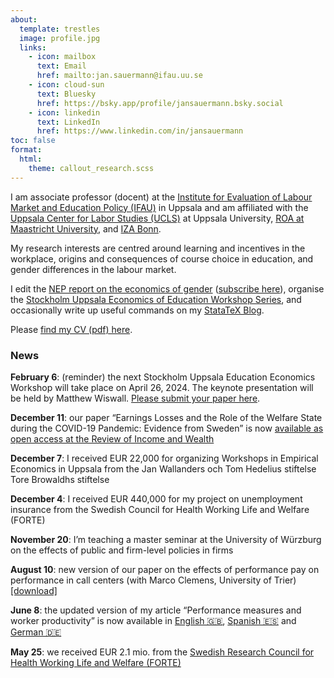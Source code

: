 ```yaml
---
about:
  template: trestles
  image: profile.jpg
  links:
    - icon: mailbox
      text: Email
      href: mailto:jan.sauermann@ifau.uu.se
    - icon: cloud-sun
      text: Bluesky
      href: https://bsky.app/profile/jansauermann.bsky.social
    - icon: linkedin
      text: LinkedIn
      href: https://www.linkedin.com/in/jansauermann
toc: false      
format: 
  html: 
    theme: callout_research.scss
---
```


I am associate professor (docent) at the [Institute for Evaluation of Labour Market and Education Policy (IFAU)](https://www.ifau.se/en/) in Uppsala and am affiliated with the [Uppsala Center for Labor Studies (UCLS)](https://www.ucls.nek.uu.se) at Uppsala University, [ROA at Maastricht University](https://roa.nl), and [IZA Bonn](https://www.iza.org).

My research interests are centred around learning and incentives in the workplace, origins and consequences of course choice in education, and gender differences in the labour market. 

I edit the [NEP report on the economics of gender](https://econpapers.repec.org/scripts/nep.pf?list=nepger) ([subscribe here](https://nep.repec.org/nep-gen.html)),  organise the [Stockholm Uppsala Economics of Education Workshop Series](https://sites.google.com/site/educationeconomicsworkshop/home), and occasionally write up useful commands on my [StataTeX Blog]().

Please [find my CV (pdf) here](https://jansauermann.github.io/cv/fullcv_sauermann.pdf). 

### News

**February 6**: (reminder) the next Stockholm Uppsala Education Economics Workshop will take place on April 26, 2024. The keynote presentation will be held by Matthew Wiswall. [Please submit your paper here](educworkshop.qmd).

**December 11**: our paper "Earnings Losses and the Role of the Welfare State during the COVID-19 Pandemic: Evidence from Sweden" is now [available as open access at the Review of Income and Wealth](http://doi.org/10.1111/roiw.12670)

**December 7**:  I received EUR 22,000 for organizing Workshops in Empirical Economics in Uppsala from the Jan Wallanders och Tom Hedelius stiftelse Tore Browaldhs stiftelse

**December 4**:  I received EUR 440,000 for my project on unemployment insurance from the Swedish Council for Health Working Life and Welfare (FORTE)

**November 20**: I'm teaching a master seminar at the University of Würzburg on the effects of public and firm-level policies in firms

**August 10**: new version of our paper on the effects of performance pay on performance in call centers (with Marco Clemens, University of Trier) [[download]](https://jansauermann.github.io/papers/Full_Paper_Clemens_Sauermann_2023.pdf)

**June 8**: the updated version of my article "Performance measures and worker productivity" is now available in [English 🇬🇧](https://wol.iza.org/articles/performance-measures-and-worker-productivity), [Spanish 🇪🇸](https://wol.iza.org/articles/performance-measures-and-worker-productivity/lang/es) and [German 🇩🇪](https://wol.iza.org/articles/performance-measures-and-worker-productivity/lang/de)

**May 25**: we received EUR 2.1 mio. from the [Swedish Research Council for Health Working Life and Welfare (FORTE)](https://www.ifau.se/Forskning/Externfinansierad-forskning/en-breddad-analys-av-valfardssystemets-betydelse-for-ett-hallbart-arbetsliv/) 